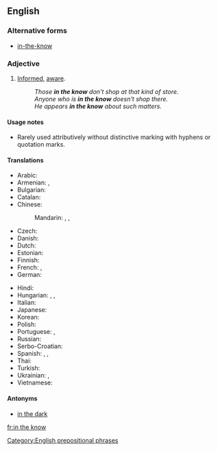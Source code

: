 ==English==

===Alternative forms===
* [[in-the-know]]

===Adjective===
{{en-adj|head=[[in]] [[the]] [[know]]}}

# [[informed|Informed]], [[aware]].
#: ''Those '''in the know''' don't shop at that kind of store.''
#: ''Anyone who is '''in the know''' doesn't shop there.''
#: ''He appears '''in the know''' about such matters.''

====Usage notes====
* Rarely used attributively without distinctive marking with hyphens or quotation marks.

====Translations====
{{trans-top|informed, aware}}
* Arabic: {{t|ar|على علم}}
* Armenian: {{t|hy|տեղյակ|sc=Armn}}, {{t|hy|բիթի|sc=Armn}}
* Bulgarian: {{t-needed|bg}}
* Catalan: {{t-needed|ca}}
* Chinese:
*: Mandarin: {{t+|cmn|知情|tr=zhīqíng|sc=Hani}}, {{t|cmn|[[有]][[知識]][[的]]|sc=Hani}}, {{t|cmn|[[有]][[知识]][[的]]|tr=yǒu zhīshi de|sc=Hani}}
* Czech: {{t-needed|cs}}
* Danish: {{t-needed|da}}
* Dutch: {{t|nl|ingeweid}}
* Estonian: {{t|et|teadlik}}
* Finnish: {{t+|fi|tietävä}}
* French: {{t+|fr|au courant}}, {{t|fr|au parfum}} {{qualifier|colloquial}}
* German: {{t+|de|eingeweiht}}
{{trans-mid}}
* Hindi: {{t-needed|hi}}
* Hungarian: {{t+|hu|tájékozott}}, {{t+|hu|beavatott}}, {{t|hu|jól értesült}}
* Italian: {{t|it|al corrente}}
* Japanese: {{t-needed|ja}}
* Korean: {{t-needed|ko}}
* Polish: {{t-needed|pl}}
* Portuguese: {{t+|pt|informado|m}}, {{t+|pt|atento|m}}
* Russian: {{t+|ru|в ку́рсе}}
* Serbo-Croatian: {{t-needed|sh}}
* Spanish: {{t+|es|informado}}, {{t|es|al loro}}  {{qualifier|colloquial}}, {{t|es|en el ajo}}  {{qualifier|colloquial}}
* Thai: {{t-needed|th}}
* Turkish: {{t-needed|tr}}
* Ukrainian: {{t+|uk|обізнаний|tr=obíznanyj|sc=Cyrl}}, {{t|uk|в курсі|tr=v kúrsi|sc=Cyrl}}
* Vietnamese: {{t-needed|vi}}
{{trans-bottom}}

====Antonyms====
* [[in the dark]]

[[Category:English prepositional phrases]]

[[fr:in the know]]